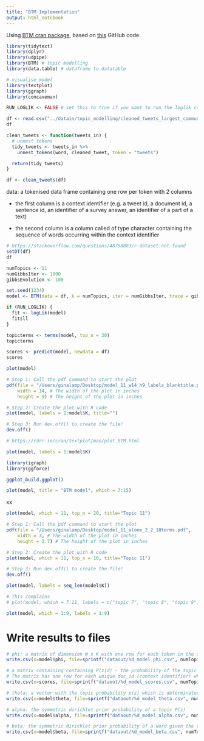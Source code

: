 ```yaml
---
title: "BTM Implementation"
output: html_notebook
---
```


Using [BTM cran package](https://cran.r-project.org/web/packages/BTM/BTM.pdf), based on [this](https://github.com/bnosac/BTM) GitHub code.

```r
library(tidytext)
library(dplyr)
library(udpipe)
library(BTM) # topic modelling
library(data.table) # dataframe to datatable

# visualise model
library(textplot)
library(ggraph)
library(concaveman)
```

```r
RUN_LOGLIK <- FALSE # set this to true if you want to run the loglik code again
```

```r
df <- read.csv("../datain/topic_modelling/cleaned_tweets_largest_community_btm.csv")
df
```
```r
clean_tweets <- function(tweets_in) {
  # unnest tokens
  tidy_tweets <- tweets_in %>% 
    unnest_tokens(word, cleaned_tweet, token = "tweets")

  return(tidy_tweets)
}

df <- clean_tweets(df)
```


data: a tokenised data frame containing one row per token with 2 columns

* the first column is a context identifier (e.g. a tweet id, a document id, a sentence id, an identifier of a survey answer, an identifier of a part of a text)

* the second column is a column called of type character containing the sequence of words occurring within the context identifier

```r
# https://stackoverflow.com/questions/48758883/r-dataset-not-found
setDT(df)
df
```

```r
numTopics <- 11
numGibbsIter <- 1000
gibbsEvolution <- 100
```

```r
set.seed(1234)
model <- BTM(data = df, k = numTopics, iter = numGibbsIter, trace = gibbsEvolution)
```



```r
if (RUN_LOGLIK) {
  fit <- logLik(model)
  fit$ll
}
```

```r
topicterms <- terms(model, top_n = 20)
topicterms
```


```r
scores <- predict(model, newdata = df)
scores
```
<!-- x -->
<!-- ```{r} -->
<!-- # If you set background to TRUE -->
<!-- # The first topic is set to a background topic that equals to the empirical word distribution.  -->
<!-- # This can be used to filter out common words. -->
<!-- set.seed(1234) -->
<!-- model      <- BTM(df, k = 12, beta = 0.01, background = TRUE, iter = 1000, trace = 100) -->
<!-- topicterms <- terms(model, top_n = 20) -->
<!-- topicterms -->
<!-- ``` -->
```r
plot(model)
```

<!-- x -->
<!-- ```{r save as vector/pdf} -->
<!-- # Step 1: Call the pdf command to start the plot -->
<!-- pdf(file = "/Users/ginalamp/Desktop/model_11_w9_h7.pdf",   # The directory you want to save the file in -->
<!--     width = 9, # The width of the plot in inches -->
<!--     height = 7) # The height of the plot in inches -->

<!-- # Step 2: Create the plot with R code -->
<!-- plot(model) -->

<!-- # Step 3: Run dev.off() to create the file! -->
<!-- dev.off() -->
<!-- ``` -->
```r
# Step 1: Call the pdf command to start the plot
pdf(file = "/Users/ginalamp/Desktop/model_11_w14_h9_labels_blanktitle.pdf",   # The directory you want to save the file in
    width = 14, # The width of the plot in inches
    height = 9) # The height of the plot in inches

# Step 2: Create the plot with R code
plot(model, labels = 1:model$K, title="")

# Step 3: Run dev.off() to create the file!
dev.off()
```


```r
# https://rdrr.io/cran/textplot/man/plot.BTM.html

plot(model, labels = 1:model$K)
```
```r
library(igraph)
library(ggforce)
```


```r
ggplot_build.ggplot()
```

```r
plot(model, title = "BTM model", which = 7:15)
```
xx
```r
plot(model, which = 11, top_n = 20, title="Topic 11")
```
```r
# Step 1: Call the pdf command to start the plot
pdf(file = "/Users/ginalamp/Desktop/model_11_alone_2_2_10terms.pdf",   # The directory you want to save the file in
    width = 3, # The width of the plot in inches
    height = 2.7) # The height of the plot in inches

# Step 2: Create the plot with R code
plot(model, which = 11, top_n = 10, title="Topic 11")

# Step 3: Run dev.off() to create the file!
dev.off()
```

```r
plot(model, labels = seq_len(model$K))
```

```r
# This complains
# plot(model, which = 7:11, labels = c("topic 7", "topic 8", "topic 9", "topic 10", "topic 11"))
```

```r
plot(model, which = 1:9, labels = 1:9)
```


# Write results to files
```r
# phi: a matrix of dimension W x K with one row for each token in the data. This matrix contains the probability of the token given the topic P(w|z). the rownames of the matrix indicate the token w
write.csv(x=model$phi, file=sprintf("dataout/%d_model_phi.csv", numTopics))

# a matrix containing containing P(z|d) - the probability of the topic given the biterms.
# The matrix has one row for each unique doc_id (context identifier) which contains words part of the dictionary of the BTM model and has K columns, one for each topic.
write.csv(x=scores, file=sprintf("dataout/%d_model_scores.csv", numTopics))

# theta: a vector with the topic probability p(z) which is determinated by the overall proportions of biterms in it
write.csv(x=model$theta, file=sprintf("dataout/%d_model_theta.csv", numTopics))
```

```r
# alpha: the symmetric dirichlet prior probability of a topic P(z)
write.csv(x=model$alpha, file=sprintf("dataout/%d_model_alpha.csv", numTopics))

# beta: the symmetric dirichlet prior probability of a word given the topic P(w|z)
write.csv(x=model$beta, file=sprintf("dataout/%d_model_beta.csv", numTopics))
```








